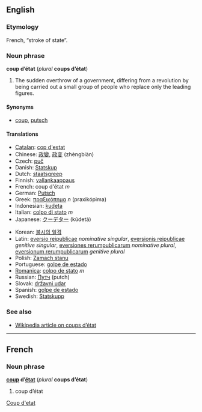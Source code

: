 ==English==
===Etymology===
French, “stroke of state”.
===Noun phrase===
'''coup d’état''' (''plural'' '''coups d’état''')

#The sudden overthrow of a government, differing from a revolution by being carried out a small group of people who replace only the leading figures.
{{seeCites}}

====Synonyms====
*[[coup]], [[putsch]]

====Translations====
{{top}}
*[[Catalan]]: [[cop d'estat]]
*Chinese: [[政變]], [[政变]] (zhèngbiàn)
*Czech: [[puč]]
*Danish: [[Statskup]]
*Dutch: [[staatsgreep]]
*Finnish: [[vallankaappaus]]
*French: coup d'état ''m''
*German: [[Putsch]]
*Greek: [[πραξικόπημα]] ''n'' (praxikópima)
*Indonesian: [[kudeta]]
*Italian: [[colpo di stato]] ''m''
*Japanese: [[クーデター]] (kūdetā)
{{mid}}
*Korean: [[불시의 일격]]
*Latin: [[eversio reipublicae]] ''nominative singular'', [[eversionis reipublicae]] ''genitive singular'', [[eversiones rerumpublicarum]] ''nominative plural'', [[eversionum rerumpublicarum]] ''genitive plural''
*Polish: [[Zamach stanu]]
*Portuguese: [[golpe de estado]]
*[[Romanica]]: [[colpo de stato]] ''m''
*Russian: [[Путч]] (putch)
*Slovak: [[državni udar]]
*Spanish: [[golpe de estado]]
*Swedish: [[Statskupp]]
{{bottom}}

===See also===
*[[w:Coup d'état|Wikipedia article on coups d’état]]

----

==French==
===Noun phrase===
'''[[coup]] d’[[état]]''' (''plural'' '''coups d’état''')

#coup d’état

[[Category:English words spelled with diacritics or ligatures|Coup d'etat]]